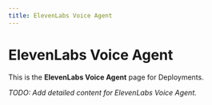 ```yaml
---
title: ElevenLabs Voice Agent
---
```


# ElevenLabs Voice Agent

This is the **ElevenLabs Voice Agent** page for Deployments.

_TODO: Add detailed content for ElevenLabs Voice Agent._
